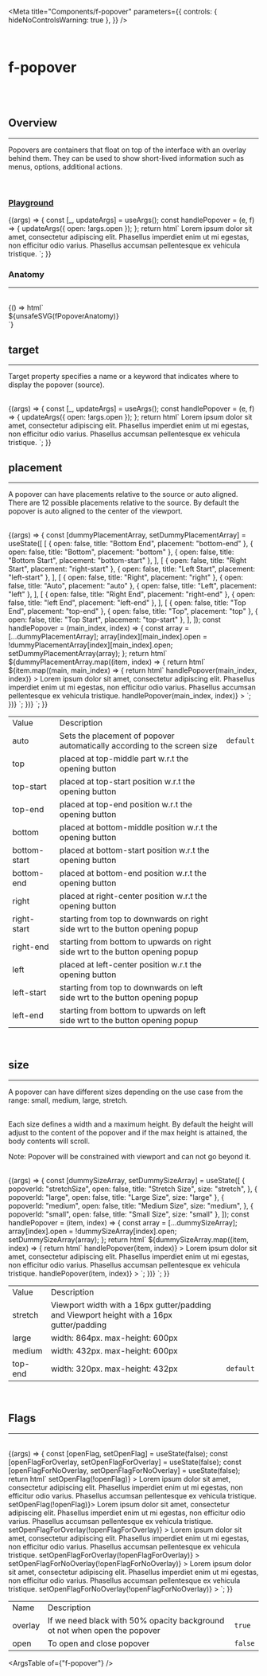 
<Meta
  title="Components/f-popover"
  parameters={{
    controls: { hideNoControlsWarning: true },
  }}
/>

<br />

# f-popover

<br />
<br />

## Overview

<hr />

Popovers are containers that float on top of the interface with an overlay behind them. They can
be used to show short-lived information such as menus, options, additional actions.

<br />

### [Playground](/story/components-f-popover--playground)

<Canvas>
  <Story
    name="Playground"
    parameters={{
      docs: {
        inlineStories: false,
        iframeHeight: 200,
      },
    }}
    argTypes={{
      size: {
        control: "select",
        options: ["stretch", "large", "medium", "small"],
      },
      placement: {
        control: "select",
        options: [
          "auto",
          "top-start",
          "top",
          "top-end",
          "bottom-start",
          "bottom",
          "bottom-end",
          "right-start",
          "right",
          "right-end",
          "left-start",
          "left",
          "left-end",
        ],
      },
      open: {
        control: "boolean",
      },
      overlay: {
        control: "boolean",
      },
    }}
    args={{
      open: false,
      overlay: true,
      size: "small",
      placement: "auto",
    }}
  >
    {(args) => {
      const [_, updateArgs] = useArgs();
      const handlePopover = (e, f) => {
        updateArgs({ open: !args.open });
      };
      return html` <f-div height="100px" align="middle-center">
        <f-popover
          .open=${args.open}
          .overlay=${args.overlay}
          .size=${args.size}
          .placement=${args.placement}
          @overlay-click=${handlePopover}
          target="#popoverTarget"
        >
          <f-div state="tertiary" padding="medium">
            <f-text>
              Lorem ipsum dolor sit amet, consectetur adipiscing elit. Phasellus imperdiet enim ut
              mi egestas, non efficitur odio varius. Phasellus accumsan pellentesque ex vehicula
              tristique.
            </f-text>
          </f-div>
        </f-popover>
        <f-button id="popoverTarget" label="Open" @click=${handlePopover}></f-button>
      </f-div>`;
    }}
  </Story>
</Canvas>

<br />

### Anatomy

<hr />
<br />

<Story name="Anatomy">
  {() => html`<div class="align-center">${unsafeSVG(fPopoverAnatomy)}</div>`}
</Story>

<br />

## target

<hr />

Target property specifies a name or a keyword that indicates where to display the popover
(source).

<br />

<Canvas>
  <Story
    name="target"
    args={{
      open: false,
    }}
    parameters={{
      docs: {
        inlineStories: false,
        iframeHeight: 200,
      },
    }}
  >
    {(args) => {
      const [_, updateArgs] = useArgs();
      const handlePopover = (e, f) => {
        updateArgs({ open: !args.open });
      };
      return html`
        <f-div height="hug-content" align="middle-center">
          <f-popover
            ?open=${args.open}
            ?overlay=${true}
            @overlay-click=${handlePopover}
            size="small"
            target="#popoverTarget"
          >
            <f-div state="tertiary" padding="medium">
              <f-text>
                Lorem ipsum dolor sit amet, consectetur adipiscing elit. Phasellus imperdiet enim ut
                mi egestas, non efficitur odio varius. Phasellus accumsan pellentesque ex vehicula
                tristique.
              </f-text>
            </f-div>
          </f-popover>
          <f-button id="popoverTarget" label="Open" @click=${handlePopover}> </f-button>
        </f-div>
      `;
    }}
  </Story>
</Canvas>

<br />

## placement

<hr />

A popover can have placements relative to the source or auto aligned. There are 12 possible placements relative to the source.
By default the popover is auto aligned to the center of the viewport.

<br />

<Canvas>
  <Story
    name="placement"
    parameters={{
      docs: {
        inlineStories: false,
        iframeHeight: 350,
      },
    }}
  >
    {(args) => {
      const [dummyPlacementArray, setDummyPlacementArray] = useState([
        [
          { open: false, title: "Bottom End", placement: "bottom-end" },
          { open: false, title: "Bottom", placement: "bottom" },
          { open: false, title: "Bottom Start", placement: "bottom-start" },
        ],
        [
          { open: false, title: "Right Start", placement: "right-start" },
          { open: false, title: "Left Start", placement: "left-start" },
        ],
        [
          { open: false, title: "Right", placement: "right" },
          { open: false, title: "Auto", placement: "auto" },
          { open: false, title: "Left", placement: "left" },
        ],
        [
          { open: false, title: "Right End", placement: "right-end" },
          { open: false, title: "left End", placement: "left-end" },
        ],
        [
          { open: false, title: "Top End", placement: "top-end" },
          { open: false, title: "Top", placement: "top" },
          { open: false, title: "Top Start", placement: "top-start" },
        ],
      ]);
      const handlePopover = (main_index, index) => {
        const array = [...dummyPlacementArray];
        array[index][main_index].open = !dummyPlacementArray[index][main_index].open;
        setDummyPlacementArray(array);
      };
      return html`
        <f-div height="hug-content" gap="large" direction="column">
          ${dummyPlacementArray.map((item, index) => {
            return html`
              <f-div height="hug-content" gap="auto" direction="row">
                ${item.map((main, main_index) => {
                  return html` <f-popover
                      ?open=${main.open}
                      ?overlay=${true}
                      placement=${main.placement}
                      target=${`#${main.placement}`}
                      @overlay-click=${() => handlePopover(main_index, index)}
                    >
                      <f-div state="tertiary" padding="medium">
                        <f-text>
                          Lorem ipsum dolor sit amet, consectetur adipiscing elit. Phasellus
                          imperdiet enim ut mi egestas, non efficitur odio varius. Phasellus
                          accumsan pellentesque ex vehicula tristique.
                        </f-text>
                      </f-div>
                    </f-popover>
                    <f-button
                      id=${main.placement}
                      label=${main.title}
                      @click=${() => handlePopover(main_index, index)}
                    >
                    </f-button>`;
                })}
              </f-div>
            `;
          })}
        </f-div>
      `;
    }}
  </Story>
</Canvas>

<table class="custom-table">
  <tbody>
    <tr>
      <td>Value</td>
      <td>Description</td>
      <td></td>
    </tr>
    <tr>
      <td>auto</td>
      <td>Sets the placement of popover automatically according to the screen size</td>
      <td>
        <code>default</code>
      </td>
    </tr>
    <tr>
      <td>top</td>
      <td>placed at top-middle part w.r.t the opening button</td>
      <td></td>
    </tr>
    <tr>
      <td>top-start</td>
      <td>placed at top-start position w.r.t the opening button</td>
      <td></td>
    </tr>
    <tr>
      <td>top-end</td>
      <td>placed at top-end position w.r.t the opening button</td>
      <td></td>
    </tr>
    <tr>
      <td>bottom</td>
      <td>placed at bottom-middle position w.r.t the opening button</td>
      <td></td>
    </tr>
    <tr>
      <td>bottom-start</td>
      <td>placed at bottom-start position w.r.t the opening button</td>
      <td></td>
    </tr>
    <tr>
      <td>bottom-end</td>
      <td>placed at bottom-end position w.r.t the opening button</td>
      <td></td>
    </tr>
    <tr>
      <td>right</td>
      <td>placed at right-center position w.r.t the opening button</td>
      <td></td>
    </tr>
    <tr>
      <td>right-start</td>
      <td>starting from top to downwards on right side wrt to the button opening popup</td>
      <td></td>
    </tr>
    <tr>
      <td>right-end</td>
      <td>starting from bottom to upwards on right side wrt to the button opening popup</td>
      <td></td>
    </tr>
    <tr>
      <td>left</td>
      <td>placed at left-center position w.r.t the opening button</td>
      <td></td>
    </tr>
    <tr>
      <td>left-start</td>
      <td>starting from top to downwards on left side wrt to the button opening popup</td>
      <td></td>
    </tr>
    <tr>
      <td>left-end</td>
      <td>starting from bottom to upwards on left side wrt to the button opening popup</td>
      <td></td>
    </tr>
  </tbody>
</table>

<br />

## size

<hr />

A popover can have different sizes depending on the use case from the range: small, medium, large, stretch.

<br />
Each size defines a width and a maximum height. By default the height will adjust to the content of the
popover and if the max height is attained, the body contents will scroll.

<br />
<p class="note-section">
  Note: Popover will be constrained with viewport and can not go beyond it.
</p>

<br />

<Canvas>
  <Story
    name="size"
    parameters={{
      docs: {
        inlineStories: false,
        iframeHeight: 300,
      },
    }}
  >
    {(args) => {
      const [dummySizeArray, setDummySizeArray] = useState([
        {
          popoverId: "stretchSize",
          open: false,
          title: "Stretch Size",
          size: "stretch",
        },
        { popoverId: "large", open: false, title: "Large Size", size: "large" },
        {
          popoverId: "medium",
          open: false,
          title: "Medium Size",
          size: "medium",
        },
        { popoverId: "small", open: false, title: "Small Size", size: "small" },
      ]);
      const handlePopover = (item, index) => {
        const array = [...dummySizeArray];
        array[index].open = !dummySizeArray[index].open;
        setDummySizeArray(array);
      };
      return html` <f-div height="hug-content" gap="large">
        ${dummySizeArray.map((item, index) => {
          return html`
            <f-popover
              ?open=${item.open}
              ?overlay=${true}
              size=${item.size}
              target=${`#${item.popoverId}`}
              @overlay-click=${() => handlePopover(item, index)}
            >
              <f-div state="tertiary" padding="medium">
                <f-text>
                  Lorem ipsum dolor sit amet, consectetur adipiscing elit. Phasellus imperdiet enim
                  ut mi egestas, non efficitur odio varius. Phasellus accumsan pellentesque ex
                  vehicula tristique.
                </f-text>
              </f-div>
            </f-popover>
            <f-button
              id=${item.popoverId}
              label=${item.title}
              @click=${() => handlePopover(item, index)}
            >
            </f-button>
          `;
        })}
      </f-div>`;
    }}
  </Story>
</Canvas>

<table class="custom-table">
  <tbody>
    <tr>
      <td>Value</td>
      <td>Description</td>
      <td></td>
    </tr>
    <tr>
      <td>stretch</td>
      <td>
        Viewport width with a 16px gutter/padding and Viewport height with a 16px gutter/padding
      </td>
      <td></td>
    </tr>
    <tr>
      <td>large</td>
      <td>width: 864px. max-height: 600px</td>
      <td></td>
    </tr>
    <tr>
      <td>medium</td>
      <td>width: 432px. max-height: 600px</td>
      <td></td>
    </tr>
    <tr>
      <td>top-end</td>
      <td>width: 320px. max-height: 432px</td>
      <td>
        <code>default</code>
      </td>
    </tr>
  </tbody>
</table>

<br />

## Flags

<hr />

<br />

<Canvas>
  <Story
    name="Flags"
    parameters={{
      docs: {
        inlineStories: false,
        iframeHeight: 300,
      },
    }}
  >
    {(args) => {
      const [openFlag, setOpenFlag] = useState(false);
      const [openFlagForOverlay, setOpenFlagForOverlay] = useState(false);
      const [openFlagForNoOverlay, setOpenFlagForNoOverlay] = useState(false);
      return html` <f-div height="hug-content" gap="large" direction="column">
        <f-div height="hug-content" gap="large" direction="row">
          <f-popover
            ?open=${openFlag}
            ?overlay=${true}
            size="small"
            target="#openFlag"
            @overlay-click=${() => setOpenFlag(!openFlag)}
          >
            <f-div state="tertiary" padding="medium">
              <f-text>
                Lorem ipsum dolor sit amet, consectetur adipiscing elit. Phasellus imperdiet enim ut
                mi egestas, non efficitur odio varius. Phasellus accumsan pellentesque ex vehicula
                tristique.
              </f-text>
            </f-div>
          </f-popover>
          <f-button id="openFlag" label="open='true'" @click=${() => setOpenFlag(!openFlag)}>
          </f-button>
          <f-popover ?open=${false} ?overlay=${true} size="small" target="#openFlag2">
            <f-div state="tertiary" padding="medium">
              <f-text>
                Lorem ipsum dolor sit amet, consectetur adipiscing elit. Phasellus imperdiet enim ut
                mi egestas, non efficitur odio varius. Phasellus accumsan pellentesque ex vehicula
                tristique.
              </f-text>
            </f-div>
          </f-popover>
          <f-button id="openFlag2" label="open='false'"> </f-button>
        </f-div>
        <f-div height="hug-content" gap="large" direction="row">
          <f-popover
            ?open=${openFlagForOverlay}
            ?overlay=${true}
            size="small"
            target="#openFlagForOverlay"
            @overlay-click=${() => setOpenFlagForOverlay(!openFlagForOverlay)}
          >
            <f-div state="tertiary" padding="medium">
              <f-text>
                Lorem ipsum dolor sit amet, consectetur adipiscing elit. Phasellus imperdiet enim ut
                mi egestas, non efficitur odio varius. Phasellus accumsan pellentesque ex vehicula
                tristique.
              </f-text>
            </f-div>
          </f-popover>
          <f-button
            id="openFlagForOverlay"
            label="overlay='true'"
            @click=${() => setOpenFlagForOverlay(!openFlagForOverlay)}
          >
          </f-button>
          <f-popover
            ?open=${openFlagForNoOverlay}
            .overlay=${false}
            size="small"
            target="#openFlagForNoOverlay2"
            @overlay-click=${() => setOpenFlagForNoOverlay(!openFlagForNoOverlay)}
          >
            <f-div state="tertiary" padding="medium">
              <f-text>
                Lorem ipsum dolor sit amet, consectetur adipiscing elit. Phasellus imperdiet enim ut
                mi egestas, non efficitur odio varius. Phasellus accumsan pellentesque ex vehicula
                tristique.
              </f-text>
            </f-div>
          </f-popover>
          <f-button
            id="openFlagForNoOverlay2"
            label="overlay='false'"
            @click=${() => setOpenFlagForNoOverlay(!openFlagForNoOverlay)}
          >
          </f-button>
        </f-div>
      </f-div>`;
    }}
  </Story>
</Canvas>

<table class="custom-table">
  <tbody>
    <tr>
      <td>Name</td>
      <td>Description</td>
      <td></td>
    </tr>
    <tr>
      <td>overlay</td>
      <td>If we need black with 50% opacity background ot not when open the popover</td>
      <td>
        <code>true</code>
      </td>
    </tr>
    <tr>
      <td>open</td>
      <td>To open and close popover</td>
      <td>
        <code>false</code>
      </td>
    </tr>
  </tbody>
</table>

<ArgsTable of={"f-popover"} />
